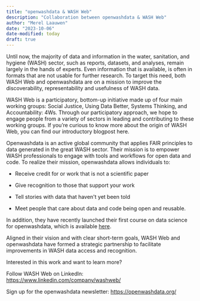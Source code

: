 ```yaml
---
title: "openwashdata & WASH Web"
description: "Collaboration between openwashdata & WASH Web"
author: "Merel Laauwen"
date: "2023-10-06"
date-modified: today
draft: true
---
```


Until now, the majority of data and information in the water, sanitation, and hygiene (WASH) sector, such as reports, datasets, and analyses, remain largely in the hands of experts. Even information that is available, is often in formats that are not usable for further research. To target this need, both WASH Web and openwashdata are on a mission to improve the discoverability, representability and usefulness of WASH data.

WASH Web is a participatory, bottom-up initiative made up of four main working groups: Social Justice, Using Data Better, Systems Thinking, and Accountability: 4Ws. Through our participatory approach, we hope to engage people from a variety of sectors in leading and contributing to these working groups. If you're curious to know more about the origin of WASH Web, you can find our introductory blogpost here.

Openwashdata is an active global community that applies FAIR principles to data generated in the great WASH sector. Their mission is to empower WASH professionals to engage with tools and workflows for open data and code. To realize their mission, openwashdata allows individuals to:

-   Receive credit for or work that is not a scientific paper

-   Give recognition to those that support your work

-   Tell stories with data that haven\'t yet been told

-   Meet people that care about data and code being open and reusable.

In addition, they have recently launched their first course on data science for openwashdata, which is available [here](https://ds4owd-001.github.io/website/).

Aligned in their vision and with clear short-term goals, WASH Web and openwashdata have formed a strategic partnership to facilitate improvements in WASH data access and recognition.

Interested in this work and want to learn more?

Follow WASH Web on LinkedIn: <https://www.linkedin.com/company/washweb/>

Sign up for the openwashdata newsletter: <https://openwashdata.org/>
